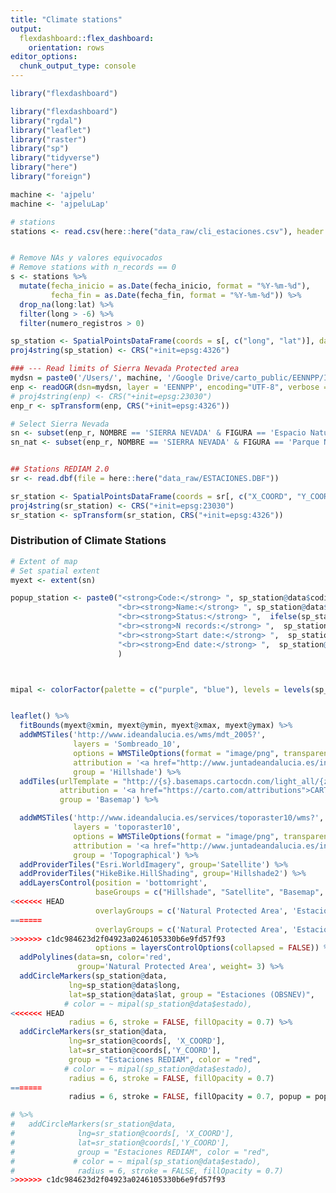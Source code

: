 ```yaml
---
title: "Climate stations"
output: 
  flexdashboard::flex_dashboard:
    orientation: rows
editor_options: 
  chunk_output_type: console
---
```


```r
library("flexdashboard")
```

```r
library("flexdashboard")
library("rgdal")
library("leaflet") 
library("raster")
library("sp")
library("tidyverse")
library("here")
library("foreign")

machine <- 'ajpelu' 
machine <- 'ajpeluLap' 
```


```r
# stations 
stations <- read.csv(here::here("data_raw/cli_estaciones.csv"), header = TRUE, sep = ";")


# Remove NAs y valores equivocados
# Remove stations with n_records == 0 
s <- stations %>% 
  mutate(fecha_inicio = as.Date(fecha_inicio, format = "%Y-%m-%d"),
         fecha_fin = as.Date(fecha_fin, format = "%Y-%m-%d")) %>% 
  drop_na(long:lat) %>% 
  filter(long > -6) %>% 
  filter(numero_registros > 0)

sp_station <- SpatialPointsDataFrame(coords = s[, c("long", "lat")], data = s)
proj4string(sp_station) <- CRS("+init=epsg:4326")

### --- Read limits of Sierra Nevada Protected area
mydsn = paste0('/Users/', machine, '/Google Drive/carto_public/EENNPP/InfGeografica/InfVectorial/Shapes/ED50_30')
enp <- readOGR(dsn=mydsn, layer = 'EENNPP', encoding="UTF-8", verbose = FALSE)
# proj4string(enp) <- CRS("+init=epsg:23030")
enp_r <- spTransform(enp, CRS("+init=epsg:4326"))

# Select Sierra Nevada 
sn <- subset(enp_r, NOMBRE == 'SIERRA NEVADA' & FIGURA == 'Espacio Natural')
sn_nat <- subset(enp_r, NOMBRE == 'SIERRA NEVADA' & FIGURA == 'Parque Nacional')


## Stations REDIAM 2.0
sr <- read.dbf(file = here::here("data_raw/ESTACIONES.DBF"))

sr_station <- SpatialPointsDataFrame(coords = sr[, c("X_COORD", "Y_COORD")], data = sr)
proj4string(sr_station) <- CRS("+init=epsg:23030")
sr_station <- spTransform(sr_station, CRS("+init=epsg:4326"))


```

### Distribution of Climate Stations

```r
# Extent of map 
# Set spatial extent 
myext <- extent(sn)

popup_station <- paste0("<strong>Code:</strong> ", sp_station@data$codigo,
                        "<br><strong>Name:</strong> ", sp_station@data$nombre,
                        "<br><strong>Status:</strong> ",  ifelse(sp_station@data$estado == "t", "TRUE", "FALSE"),
                        "<br><strong>N records:</strong> ",  sp_station@data$numero_registros, 
                        "<br><strong>Start date:</strong> ",  sp_station@data$fecha_inicio,
                        "<br><strong>End date:</strong> ",  sp_station@data$fecha_fin
                        )



mipal <- colorFactor(palette = c("purple", "blue"), levels = levels(sp_station@data$estado))


leaflet() %>%
  fitBounds(myext@xmin, myext@ymin, myext@xmax, myext@ymax) %>% 
  addWMSTiles('http://www.ideandalucia.es/wms/mdt_2005?',
              layers = 'Sombreado_10',
              options = WMSTileOptions(format = "image/png", transparent = TRUE),
              attribution = '<a href="http://www.juntadeandalucia.es/institutodeestadisticaycartografia" target="_blank">Instituto de Estadística y Cartografía de Andalucía</a>', 
              group = 'Hillshade') %>% 
  addTiles(urlTemplate = "http://{s}.basemaps.cartocdn.com/light_all/{z}/{x}/{y}.png",
           attribution = '<a href="https://carto.com/attributions">CARTO</a>',
           group = 'Basemap') %>%

  addWMSTiles('http://www.ideandalucia.es/services/toporaster10/wms?',
              layers = 'toporaster10',
              options = WMSTileOptions(format = "image/png", transparent = FALSE),
              attribution = '<a href="http://www.juntadeandalucia.es/institutodeestadisticaycartografia" target="_blank">Instituto de Estadística y Cartografía de Andalucía</a>',
              group = 'Topographical') %>%
  addProviderTiles("Esri.WorldImagery", group='Satellite') %>% 
  addProviderTiles("HikeBike.HillShading", group='Hillshade2') %>% 
  addLayersControl(position = 'bottomright',
                   baseGroups = c("Hillshade", "Satellite", "Basemap", "Topographical"),
<<<<<<< HEAD
                   overlayGroups = c('Natural Protected Area', 'Estaciones (OBSNEV)', 'Estaciones REDIAM'), 
=======
                   overlayGroups = c('Natural Protected Area', 'Estaciones (OBSNEV)'), #'Estaciones REDIAM'), 
>>>>>>> c1dc984623d2f04923a0246105330b6e9fd57f93
                   options = layersControlOptions(collapsed = FALSE)) %>% 
  addPolylines(data=sn, color='red', 
               group='Natural Protected Area', weight= 3) %>% 
  addCircleMarkers(sp_station@data,
             lng=sp_station@data$long,
             lat=sp_station@data$lat, group = "Estaciones (OBSNEV)",
            # color = ~ mipal(sp_station@data$estado),
<<<<<<< HEAD
             radius = 6, stroke = FALSE, fillOpacity = 0.7) %>%
  addCircleMarkers(sr_station@data,
             lng=sr_station@coords[, 'X_COORD'],
             lat=sr_station@coords[,'Y_COORD'],
             group = "Estaciones REDIAM", color = "red", 
            # color = ~ mipal(sp_station@data$estado),
             radius = 6, stroke = FALSE, fillOpacity = 0.7)
=======
             radius = 6, stroke = FALSE, fillOpacity = 0.7, popup = popup_station) 

# %>%
#   addCircleMarkers(sr_station@data,
#              lng=sr_station@coords[, 'X_COORD'],
#              lat=sr_station@coords[,'Y_COORD'],
#              group = "Estaciones REDIAM", color = "red", 
#             # color = ~ mipal(sp_station@data$estado),
#              radius = 6, stroke = FALSE, fillOpacity = 0.7)
>>>>>>> c1dc984623d2f04923a0246105330b6e9fd57f93
``` 


 
